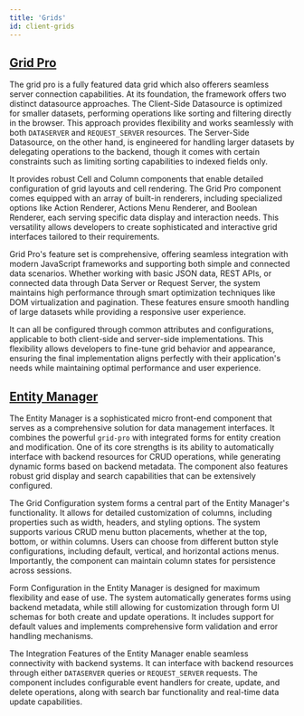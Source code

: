 ```yaml
---
title: 'Grids'
id: client-grids
---
```



## [Grid Pro](./grid-pro)

The grid pro is a fully featured data grid which also offerers seamless server connection capabilities. At its foundation, the framework offers two distinct datasource approaches. The Client-Side Datasource is optimized for smaller datasets, performing operations like sorting and filtering directly in the browser. This approach provides flexibility and works seamlessly with both `DATASERVER` and `REQUEST_SERVER` resources. The Server-Side Datasource, on the other hand, is engineered for handling larger datasets by delegating operations to the backend, though it comes with certain constraints such as limiting sorting capabilities to indexed fields only.

It provides robust Cell and Column components that enable detailed configuration of grid layouts and cell rendering. The Grid Pro component comes equipped with an array of built-in renderers, including specialized options like Action Renderer, Actions Menu Renderer, and Boolean Renderer, each serving specific data display and interaction needs. This versatility allows developers to create sophisticated and interactive grid interfaces tailored to their requirements.

Grid Pro's feature set is comprehensive, offering seamless integration with modern JavaScript frameworks and supporting both simple and connected data scenarios. Whether working with basic JSON data, REST APIs, or connected data through Data Server or Request Server, the system maintains high performance through smart optimization techniques like DOM virtualization and pagination. These features ensure smooth handling of large datasets while providing a responsive user experience.

It can all be configured through common attributes and configurations, applicable to both client-side and server-side implementations. This flexibility allows developers to fine-tune grid behavior and appearance, ensuring the final implementation aligns perfectly with their application's needs while maintaining optimal performance and user experience.

## [Entity Manager](./entity-manager)

The Entity Manager is a sophisticated micro front-end component that serves as a comprehensive solution for data management interfaces. It combines the powerful `grid-pro` with integrated forms for entity creation and modification. One of its core strengths is its ability to automatically interface with backend resources for CRUD operations, while generating dynamic forms based on backend metadata. The component also features robust grid display and search capabilities that can be extensively configured.

The Grid Configuration system forms a central part of the Entity Manager's functionality. It allows for detailed customization of columns, including properties such as width, headers, and styling options. The system supports various CRUD menu button placements, whether at the top, bottom, or within columns. Users can choose from different button style configurations, including default, vertical, and horizontal actions menus. Importantly, the component can maintain column states for persistence across sessions.

Form Configuration in the Entity Manager is designed for maximum flexibility and ease of use. The system automatically generates forms using backend metadata, while still allowing for customization through form UI schemas for both create and update operations. It includes support for default values and implements comprehensive form validation and error handling mechanisms.

The Integration Features of the Entity Manager enable seamless connectivity with backend systems. It can interface with backend resources through either `DATASERVER` queries or `REQUEST_SERVER` requests. The component includes configurable event handlers for create, update, and delete operations, along with search bar functionality and real-time data update capabilities.
